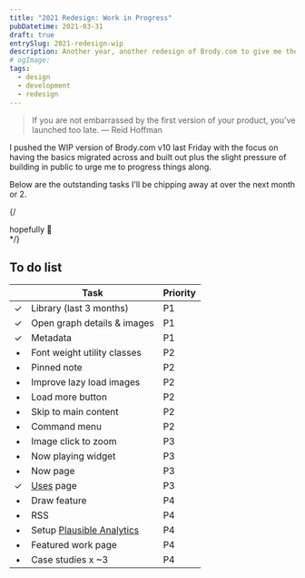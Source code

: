 ```yaml
---
title: "2021 Redesign: Work in Progress"
pubDatetime: 2021-03-31
draft: true
entrySlug: 2021-redesign-wip
description: Another year, another redesign of Brody.com to give me the chance to iterate upon the design, improve my front-end skillz and try out a shiny new tool or two.
# ogImage:
tags:
  - design
  - development
  - redesign
---
```


> If you are not embarrassed by the first version of your product, you've launched too late.
> — Reid Hoffman

I pushed the WIP version of Brody.com v10 last Friday with the focus on having the basics migrated across and built out plus the slight pressure of building in public to urge me to progress things along.

Below are the outstanding tasks I'll be chipping away at over the next month or 2.

{/*<aside>* hopefully 😬</aside> */}

## To do list

|     | Task                                               | Priority |
| :-: | -------------------------------------------------- | -------- |
|  ✓  | Library (last 3 months)                            | P1       |
|  ✓  | Open graph details & images                        | P1       |
|  ✓  | Metadata                                           | P1       |
|  •  | Font weight utility classes                        | P2       |
|  •  | Pinned note                                        | P2       |
|  •  | Improve lazy load images                           | P2       |
|  •  | Load more button                                   | P2       |
|  •  | Skip to main content                               | P2       |
|  •  | Command menu                                       | P2       |
|  •  | Image click to zoom                                | P3       |
|  •  | Now playing widget                                 | P3       |
|  •  | Now page                                           | P3       |
|  ✓  | [Uses](/uses) page                                 | P3       |
|  •  | Draw feature                                       | P4       |
|  •  | RSS                                                | P4       |
|  •  | Setup [Plausible Analytics](https://plausible.io/) | P4       |
|  •  | Featured work page                                 | P4       |
|  •  | Case studies x ~3                                  | P4       |
